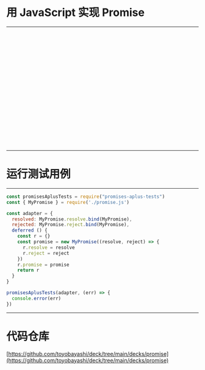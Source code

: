 

# 用 JavaScript 实现 Promise

---

<CodeSurfer>

```js file=./step/1.js subtitle="MyPromise 类"
```

```js file=./step/2.js subtitle="同步调用 resolver"
```

```js 7:14,16[16:22,25:31],18[7:12] file=./step/3.js subtitle="添加 resolve 和 reject 函数"
```

```js file=./step/4.js subtitle="状态枚举"
```

```js file=./step/5.js subtitle="_hasHandler 标记是否有 then 或 catch 衍生的 Promise"
```

```js file=./step/6.js subtitle="then 被调用时按状态分情况"
```

```js file=./step/7.js subtitle="PENDING 状态时，_reactionsOrResult 是链表，创建一个 PromiseReaction 保存回调插入到表头"
```

```js 37[26:44],56:67 file=./step/8.js subtitle="PromiseReaction 类"
```

```js 39:40,56:78 file=./step/9.js subtitle="把 then 接收到的回调函数包一层，当自己有结果时也让衍生的 Promise 有结果"
```

```js 32[9:19,22:31],34,45,47 file=./step/10.js subtitle="非 PENDING 状态时，直接把回调函数包一层塞入微任务队列"
```

```js file=./step/11.js subtitle="reject 先检查是否有衍生的 Promise，然后修改状态和保存错误后调用 triggerPromiseReaction"
```

```js 7:9,35 file=./step/12.js subtitle="triggerPromiseReaction"
```

```js file=./step/13.js subtitle="triggerPromiseReaction 反转 reactions 链表后，按类型把回调函数挨个塞入微任务队列"
```

```js file=./step/14.js subtitle="resolve 和 reject 类似，不需要检查衍生的 Promise"
```

```js file=./step/15.js subtitle="resolve 需要额外处理 Thenable 对象"
```

```js file=./step/16.js subtitle="判断是否为 Thenable 对象，如果 then 是 getter 可能会抛错"
```

```js file=./step/17.js subtitle="ES 规范规定 Thenable 必须放在新的一层微任务中处理"
```

```js file=./step/18.js subtitle="catch finally resolve reject"
```

```js file=./step/19.js subtitle=""
```

```js file=./step/20.js subtitle=""
```

```js file=./step/21.js subtitle=""
```

```diff
```

</CodeSurfer>

---

# 运行测试用例

---

<CodeSurfer>

```js title="运行测试用例"
const promisesAplusTests = require("promises-aplus-tests")
const { MyPromise } = require('./promise.js')

const adapter = {
  resolved: MyPromise.resolve.bind(MyPromise),
  rejected: MyPromise.reject.bind(MyPromise),
  deferred () {
    const r = {}
    const promise = new MyPromise((resolve, reject) => {
      r.resolve = resolve
      r.reject = reject
    })
    r.promise = promise
    return r
  }
}

promisesAplusTests(adapter, (err) => {
  console.error(err)
})
```

</CodeSurfer>

---

# 代码仓库

[https://github.com/toyobayashi/deck/tree/main/decks/promise](https://github.com/toyobayashi/deck/tree/main/decks/promise)
